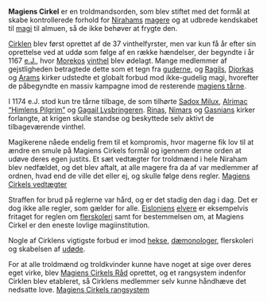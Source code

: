 {{title:Magiens Cirkel}}
{{author:Jesper Kristiansen}}
{{timestamp:2011-02-04T16:00:27Z}}
{{copyright:Magiens Cirkel}}
'''Magiens Cirkel''' er en troldmandsorden, som blev stiftet med det formål at skabe kontrollerede forhold for [[Niraham|Nirahams]] [[mager|magere]] og at udbrede kendskabet til [[magi]] til almuen, så de ikke behøver at frygte den.

[[Cirklen]] blev først oprettet af de 37 vinthelfyrster, men var kun få år efter sin oprettelse ved at uddø som følge af en række hændelser, der begyndte i år 1167 [[e.J.]], hvor [[Moreko|Morekos]] [[vinthel]] blev ødelagt. Mange medlemmer af gejstligheden betragtede dette som et tegn fra [[guderne]], og [[Ragil|Ragils]], [[Djorka|Djorkas]] og [[Aram|Arams]] kirker udstedte et globalt forbud mod ikke-gudelig magi, hvorefter de påbegyndte en massiv kampagne imod de resterende [[magiens tårne]].

I 1174 e.J. stod kun tre tårne tilbage, de som tilhørte [[Sadox Milux]], [[Alrimac “Himlens Pilgrim”]] og [[Gagail Lysbringer|Gagail Lysbringeren]]. [[Rina|Rinas]], [[Nimar|Nimars]] og [[Gasnian|Gasnians]] kirker forlangte, at krigen skulle standse og beskyttede selv aktivt de tilbageværende vinthel.

Magikerene nåede endelig frem til et kompromis, hvor magerne fik lov til at ændre en smule på Magiens Cirkels formål og igennem denne orden at udøve deres egen justits. Et sæt vedtægter for troldmænd i hele Niraham blev nedfældet, og det blev aftalt, at alle magere fra da af var medlemmer af ordnen, hvad end de ville det eller ej, og skulle følge dens regler. [[Magiens Cirkels vedtægter]]

Straffen for brud på reglerne var hård, og er det stadig den dag i dag. Det er dog ikke alle regler, som gælder for alle. [[Eislonien|Eisloniens]] [[elver|elvere]] er eksempelvis fritaget for reglen om [[flerskoleri]] samt for bestemmelsen om, at Magiens Cirkel er den eneste lovlige magiinstitution.

Nogle af Cirklens vigtigste forbud er imod [[heks|hekse]], [[dæmonolog|dæmonologer]], flerskoleri og skabelsen af [[udøde]].

For at alle troldmænd og troldkvinder kunne have noget at sige over deres eget virke, blev [[Magiens Cirkels Råd]] oprettet, og et rangsystem indenfor Cirklen blev etableret, så Cirklens medlemmer selv kunne håndhæve det nedsatte love. [[Magiens Cirkels rangsystem]]